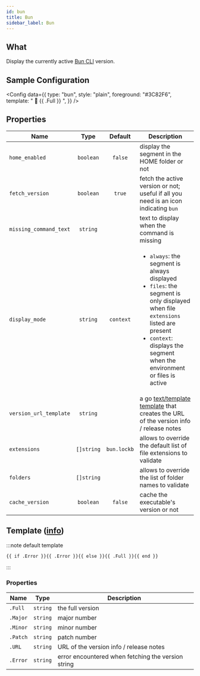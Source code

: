 ```yaml
---
id: bun
title: Bun
sidebar_label: Bun
---
```


## What

Display the currently active [Bun CLI][bun-docs] version.

## Sample Configuration


<Config
  data={{
    type: "bun",
    style: "plain",
    foreground: "#3C82F6",
    template: " 🥟 {{ .Full }} ",
  }}
/>

## Properties

| Name                   | Type       | Default                 | Description                                                                                                                                                                                                                          |
| ---------------------- | :--------: | :---------------------: | ------------------------------------------------------------------------------------------------------------------------------------------------------------------------------------------------------------------------------------ |
| `home_enabled`         | `boolean`  | `false`                 | display the segment in the HOME folder or not                                                                                                                                                                                        |
| `fetch_version`        | `boolean`  | `true`                  | fetch the active version or not; useful if all you need is an icon indicating `bun`                                                                                                                                                 |
| `missing_command_text` | `string`   |                         | text to display when the command is missing                                                                                                                                                                                          |
| `display_mode`         | `string`   | `context`               | <ul><li>`always`: the segment is always displayed</li><li>`files`: the segment is only displayed when file `extensions` listed are present</li><li>`context`: displays the segment when the environment or files is active</li></ul> |
| `version_url_template` | `string`   |                         | a go [text/template][go-text-template] [template][templates] that creates the URL of the version info / release notes                                                                                                                |
| `extensions`           | `[]string` | `bun.lockb`             | allows to override the default list of file extensions to validate                                                                                                                                                                   |
| `folders`              | `[]string` |                         | allows to override the list of folder names to validate                                                                                                                                                                              |
| `cache_version`        | `boolean`  | `false`                 | cache the executable's version or not                                                                                                                                                                                                |

## Template ([info][templates])

:::note default template

```template
{{ if .Error }}{{ .Error }}{{ else }}{{ .Full }}{{ end }}
```

:::

### Properties

| Name     | Type     | Description                                        |
| -------- | -------- | -------------------------------------------------- |
| `.Full`  | `string` | the full version                                   |
| `.Major` | `string` | major number                                       |
| `.Minor` | `string` | minor number                                       |
| `.Patch` | `string` | patch number                                       |
| `.URL`   | `string` | URL of the version info / release notes            |
| `.Error` | `string` | error encountered when fetching the version string |

[go-text-template]: https://golang.org/pkg/text/template/
[templates]: /docs/configuration/templates
[bun-docs]: https://bun.sh/
